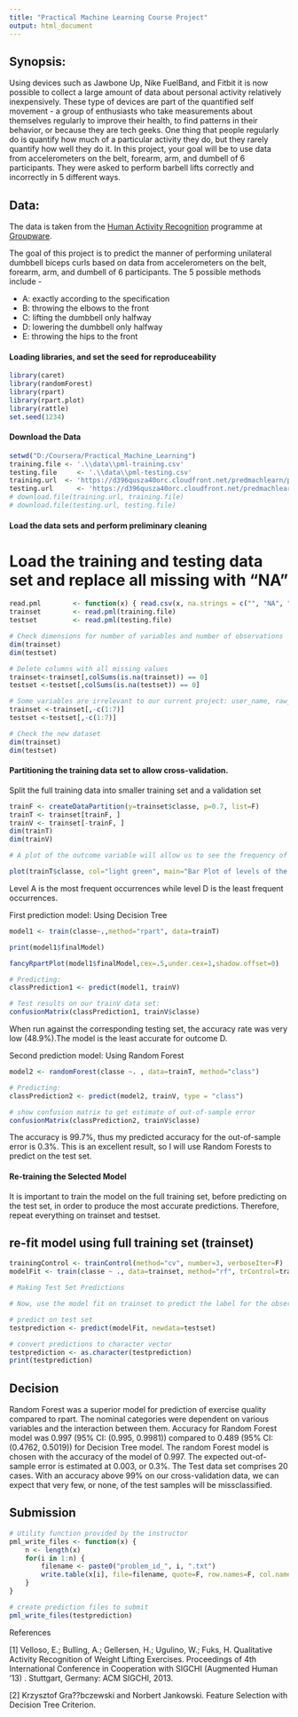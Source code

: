 ```yaml
---
title: "Practical Machine Learning Course Project"
output: html_document
---
```


## Synopsis: 

Using devices such as Jawbone Up, Nike FuelBand, and Fitbit it is now possible to collect a large amount of data about personal activity relatively inexpensively. These type of devices are part of the quantified self movement - a group of enthusiasts who take measurements about themselves regularly to improve their health, to find patterns in their behavior, or because they are tech geeks. One thing that people regularly do is quantify how much of a particular activity they do, but they rarely quantify how well they do it. In this project, your goal will be to use data from accelerometers on the belt, forearm, arm, and dumbell of 6 participants. They were asked to perform barbell lifts correctly and incorrectly in 5 different ways. 

## Data:
The data is taken from the [Human Activity Recognition](http://groupware.les.inf.puc-rio.br/har) programme at [Groupware](http://groupware.les.inf.puc-rio.br/).


The goal of this project is to predict the manner of performing unilateral dumbbell biceps curls based on data from accelerometers on the belt, forearm, arm, and dumbell of 6 participants. The 5 possible methods include -

* A: exactly according to the specification 
* B: throwing the elbows to the front
* C: lifting the dumbbell only halfway 
* D: lowering the dumbbell only halfway
* E: throwing the hips to the front

#### Loading libraries, and set the seed for reproduceability
```r
library(caret)
library(randomForest)
library(rpart)
library(rpart.plot)
library(rattle)
set.seed(1234)
```

#### Download the Data
```r
setwd("D:/Coursera/Practical_Machine_Learning")
training.file <- '.\\data\\pml-training.csv'
testing.file     <- '.\\data\\pml-testing.csv'
training.url  <- 'https://d396qusza40orc.cloudfront.net/predmachlearn/pml-training.csv'
testing.url      <- 'https://d396qusza40orc.cloudfront.net/predmachlearn/pml-testing.csv'
# download.file(training.url, training.file)
# download.file(testing.url, testing.file)
```

#### Load the data sets and perform preliminary cleaning

# Load the training and testing data set and replace all missing with "NA"
```r
read.pml        <- function(x) { read.csv(x, na.strings = c("", "NA", "#DIV/0!") ) }
trainset        <- read.pml(training.file)
testset         <- read.pml(testing.file) 

# Check dimensions for number of variables and number of observations
dim(trainset)
dim(testset)

# Delete columns with all missing values
trainset<-trainset[,colSums(is.na(trainset)) == 0]
testset <-testset[,colSums(is.na(testset)) == 0]

# Some variables are irrelevant to our current project: user_name, raw_timestamp_part_1, raw_timestamp_part_,2 cvtd_timestamp, new_window, and  num_window (columns 1 to 7). We can delete these variables.
trainset <-trainset[,-c(1:7)]
testset <-testset[,-c(1:7)]

# Check the new dataset
dim(trainset)
dim(testset)
```

#### Partitioning the training data set to allow cross-validation. 

Split the full training data into smaller training set and a validation set
```r
trainF <- createDataPartition(y=trainset$classe, p=0.7, list=F)
trainT <- trainset[trainF, ]
trainV <- trainset[-trainF, ]
dim(trainT)
dim(trainV)

# A plot of the outcome variable will allow us to see the frequency of each levels of classe in the trainT data set and compare one another.

plot(trainT$classe, col="light green", main="Bar Plot of levels of the variable classe within the trainT data set", xlab="classe levels", ylab="Frequency")
```

Level A is the most frequent occurrences while level D is the least frequent occurrences.

First prediction model: Using Decision Tree

```r
model1 <- train(classe~.,method="rpart", data=trainT)

print(model1$finalModel)

fancyRpartPlot(model1$finalModel,cex=.5,under.cex=1,shadow.offset=0)

# Predicting:
classPrediction1 <- predict(model1, trainV)

# Test results on our trainV data set:
confusionMatrix(classPrediction1, trainV$classe)
```

When run against the corresponding testing set, the accuracy rate was very low (48.9%).The model is the least accurate for outcome D.

Second prediction model: Using Random Forest

```r
model2 <- randomForest(classe ~. , data=trainT, method="class")

# Predicting:
classPrediction2 <- predict(model2, trainV, type = "class")

# show confusion matrix to get estimate of out-of-sample error
confusionMatrix(classPrediction2, trainV$classe)
```

The accuracy is 99.7%, thus my predicted accuracy for the out-of-sample error is 0.3%. This is an excellent result, so I will use Random Forests to predict on the test set.

#### Re-training the Selected Model

It is important to train the model on the full training set, before predicting on the test set, in order to produce the most accurate predictions. Therefore, repeat everything on trainset and testset.

## re-fit model using full training set (trainset)

```r
trainingControl <- trainControl(method="cv", number=3, verboseIter=F)
modelFit <- train(classe ~ ., data=trainset, method="rf", trControl=trainingControl)

# Making Test Set Predictions

# Now, use the model fit on trainset to predict the label for the observations in testset, and write those predictions to individual files:

# predict on test set
testprediction <- predict(modelFit, newdata=testset)

# convert predictions to character vector
testprediction <- as.character(testprediction)
print(testprediction)
```

## Decision

Random Forest was a superior model for prediction of exercise quality compared to rpart. The nominal categories were dependent on various variables and the interaction between them. Accuracy for Random Forest model was 0.997 (95% CI: (0.995, 0.9981)) compared to 0.489 (95% CI: (0.4762, 0.5019)) for Decision Tree model. The random Forest model is chosen with the accuracy of the model of 0.997. The expected out-of-sample error is estimated at 0.003, or 0.3%. The Test data set comprises 20 cases. With an accuracy above 99% on our cross-validation data, we can expect that very few, or none, of the test samples will be missclassified.

## Submission

```r
# Utility function provided by the instructor
pml_write_files <- function(x) {
    n <- length(x)
    for(i in 1:n) {
        filename <- paste0("problem_id_", i, ".txt")
        write.table(x[i], file=filename, quote=F, row.names=F, col.names=F)
    }
}

# create prediction files to submit
pml_write_files(testprediction)
```

References

[1] Velloso, E.; Bulling, A.; Gellersen, H.; Ugulino, W.; Fuks, H. Qualitative Activity Recognition of Weight Lifting Exercises. Proceedings of 4th International Conference in Cooperation with SIGCHI (Augmented Human '13) . Stuttgart, Germany: ACM SIGCHI, 2013.

[2] Krzysztof Gra??bczewski and Norbert Jankowski. Feature Selection with Decision Tree Criterion.
